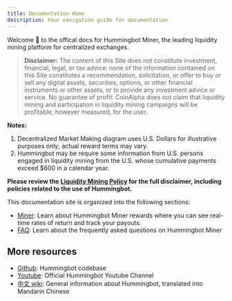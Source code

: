 ```yaml
---
title: Documentation Home
description: Your navigation guide for documentation
---
```


Welcome 👋 to the offical docs for Hummingbot Miner, the leading liquidity mining platform for centralized exchanges.

> **Disclaimer:** The content of this Site does not constitute investment, financial, legal, or tax advice: none of the information contained on this Site constitutes a recommendation, solicitation, or offer to buy or sell any digital assets, securities, options, or other financial instruments or other assets, or to provide any investment advice or service. No guarantee of profit: CoinAlpha does not claim that liquidity mining and participation in liquidity mining campaigns will be profitable, however measured, for the user.

**Notes:**

1.  Decentralized Market Making diagram uses U.S. Dollars for illustrative purposes only; actual reward terms may vary.
2.  Hummingbot may be require some information from U.S. persons engaged in liquidity mining from the U.S. whose cumulative payments exceed \$600 in a calendar year.

**Please review the [Liquidity Mining Policy](https://hummingbot.io/liquidity-mining-policy/) for the full disclaimer, including policies related to the use of Hummingbot.**

This documentation site is organized into the following sections:

- [Miner](/miner/overview): Learn about Hummingbot Miner rewards where you can see real-time rates of return and track your payouts.
- [FAQ](/faq): Learn about the frequently asked questions on Hummingbot Miner

## More resources

- [Github](https://github.com/coinalpha/hummingbot): Hummingbot codebase
- [Youtube](https://www.youtube.com/channel/UCxzzdEnDRbylLMWmaMjywOA): Official Hummingbot Youtube Channel
- [中文 wiki](https://github.com/coinalpha/hummingbot_chinese): General information about Hummingbot, translated into Mandarin Chinese

